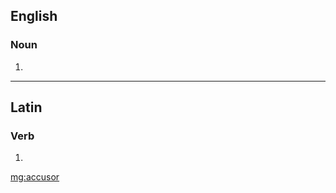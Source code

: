 ==English==

===Noun===
{{en-noun}}

# {{alternative spelling of|accuser}}

----

==Latin==

===Verb===
{{la-verb-form|accūsor}}

# {{conjugation of|accuso|accūsō|1|s|pres|pass|ind|lang=la}}

[[mg:accusor]]